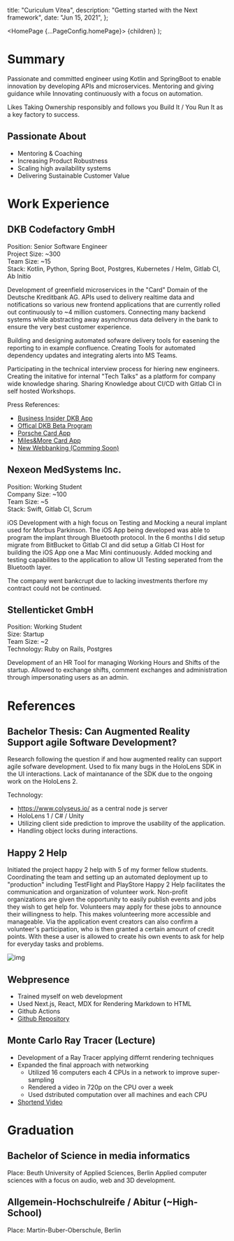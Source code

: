 
  title: "Curiculum Vitea",
  description: "Getting started with the Next framework",
  date: "Jun 15, 2021",
};

  <HomePage {...PageConfig.homePage}>
    <BlogPost meta={meta}>{children}</BlogPost>
  </HomePage>
);

# Summary

Passionate and committed engineer using Kotlin and SpringBoot to enable innovation by developing APIs and microservices.
Mentoring and giving guidance while Innovating continuously with a focus on automation.

Likes Taking Ownership responsibly and follows you Build It / You Run It as a key factory to success.

## Passionate About

- Mentoring & Coaching
- Increasing Product Robustness
- Scaling high availability systems
- Delivering Sustainable Customer Value

# Work Experience

## DKB Codefactory GmbH

Position: Senior Software Engineer<br/>
Project Size: ~300<br/>
Team Size: ~15<br/>
Stack: Kotlin, Python, Spring Boot, Postgres, Kubernetes / Helm, Gitlab CI, Ab Initio<br/>

Development of greenfield microservices in the "Card" Domain of the Deutsche Kreditbank AG.
APIs used to delivery realtime data and notifications so various new frontend applications that are currently rolled out continuously to ~4 million customers.
Connecting many backend systems while abstracting away asynchronus data delivery in the bank to ensure the very best customer experience.

Building and designing automated sofware delivery tools for easening the reporting to in example confluence.
Creating Tools for automated dependency updates and integrating alerts into MS Teams.

Participating in the technical interview process for hiering new engineers.
Creating the initative for internal "Tech Talks" as a platform for company wide knowledge sharing.
Sharing Knowledge about CI/CD with Gitlab CI in self hosted Workshops.

Press References:

- [Business Insider DKB App](https://www.inside-digital.de/news/dkb-so-sieht-die-neue-banking-app-aus-und-diese-funktionen-bringt-sie-mit)
- [Offical DKB Beta Program](https://bank.dkb.de/banking-app-beta)
- [Porsche Card App](https://apps.apple.com/de/app/porsche-card/id1474831604)
- [Miles&More Card App](https://apps.apple.com/de/app/miles-more-credit-card/id1375967750#?platform=iphone)
- [New Webbanking (Comming Soon)](https://finanzwissen.dkb.de/)

## Nexeon MedSystems Inc.

Position: Working Student<br/>
Company Size: ~100<br/>
Team Size: ~5<br/>
Stack: Swift, Gitlab CI, Scrum<br/>

iOS Development with a high focus on Testing and Mocking a neural implant used for Morbus Parkinson.
The iOS App being developed was able to program the implant through Bluetooth protocol.
In the 6 months I did setup migrate from BitBucket to Gitlab CI and did setup a Gitlab CI Host for building the iOS App one a Mac Mini continuously.
Added mocking and testing capabilites to the application to allow UI Testing seperated from the Bluetooth layer.

The company went bankcrupt due to lacking investments therfore my contract could not be continued.

## Stellenticket GmbH

Position: Working Student<br/>
Size: Startup<br/>
Team Size: ~2<br/>
Technology: Ruby on Rails, Postgres

Development of an HR Tool for managing Working Hours and Shifts of the startup.
Allowed to exchange shifts, comment exchanges and administration through impersonating users as an admin.

# References

## Bachelor Thesis: Can Augmented Reality Support agile Software Development?

Research following the question if and how augmented reality can support agile sofware development.
Used to fix many bugs in the HoloLens SDK in the UI interactions. Lack of maintanance of the SDK due to the ongoing work on the HoloLens 2.

Technology:

- https://www.colyseus.io/ as a central node js server
- HoloLens 1 / C# / Unity
- Utilizing client side prediction to improve the usability of the application.
- Handling object locks during interactions.

## Happy 2 Help

Initiated the project happy 2 help with 5 of my former fellow students.
Coordinating the team and setting up an automated deployment up to "production" including TestFlight and PlayStore
Happy 2 Help facilitates the communication and organization of volunteer work. Non-profit organizations are given the opportunity to easily publish events and jobs they wish to get help for. Volunteers may apply for these jobs to announce their willingness to help. This makes volunteering more accessible and manageable. Via the application event creators can also confirm a volunteer's participation, who is then granted a certain amount of credit points. With these a user is allowed to create his own events to ask for help for everyday tasks and problems.

![img](https://raw.githubusercontent.com/saefty/happy2help_app/master/readme_assets/demo.gif)

## Webpresence

- Trained myself on web development
- Used Next.js, React, MDX for Rendering Markdown to HTML
- Github Actions
- [Github Repository](https://saefty.github.io/pages/cv)

## Monte Carlo Ray Tracer (Lecture)

- Development of a Ray Tracer applying differnt rendering techniques
- Expanded the final approach with networking
  - Utilized 16 computers each 4 CPUs in a network to improve super-sampling
  - Rendered a video in 720p on the CPU over a week
  - Used dstributed computation over all machines and each CPU
- [Shortend Video](https://github.com/saefty/monte-carlo-raytracer/blob/master/movie.mp4)

# Graduation

## Bachelor of Science in media informatics

Place: Beuth University of Applied Sciences, Berlin
Applied computer sciences with a focus on audio, web and 3D development.

## Allgemein-Hochschulreife / Abitur (~High-School)

Place: Martin-Buber-Oberschule, Berlin
